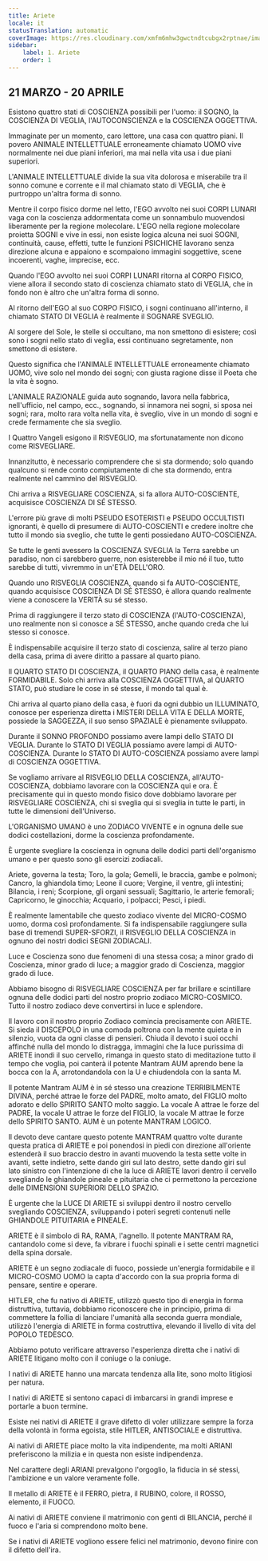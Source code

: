 ```yaml
---
title: Ariete
locale: it
statusTranslation: automatic
coverImage: https://res.cloudinary.com/xmfm6mhw3gwctndtcubgx2rptnae/image/upload/v1741354450/small_cover_tratado_esoterico_de_astrologia_hermetica_6210a35442.webp
sidebar:
    label: 1. Ariete
    order: 1
---
```

## 21 MARZO - 20 APRILE

Esistono quattro stati di COSCIENZA possibili per l'uomo: il SOGNO, la COSCIENZA DI VEGLIA, l'AUTOCONSCIENZA e la COSCIENZA OGGETTIVA.

Immaginate per un momento, caro lettore, una casa con quattro piani. Il povero ANIMALE INTELLETTUALE erroneamente chiamato UOMO vive normalmente nei due piani inferiori, ma mai nella vita usa i due piani superiori.

L'ANIMALE INTELLETTUALE divide la sua vita dolorosa e miserabile tra il sonno comune e corrente e il mal chiamato stato di VEGLIA, che è purtroppo un'altra forma di sonno.

Mentre il corpo fisico dorme nel letto, l'EGO avvolto nei suoi CORPI LUNARI vaga con la coscienza addormentata come un sonnambulo muovendosi liberamente per la regione molecolare. L'EGO nella regione molecolare proietta SOGNI e vive in essi, non esiste logica alcuna nei suoi SOGNI, continuità, cause, effetti, tutte le funzioni PSICHICHE lavorano senza direzione alcuna e appaiono e scompaiono immagini soggettive, scene incoerenti, vaghe, imprecise, ecc.

Quando l'EGO avvolto nei suoi CORPI LUNARI ritorna al CORPO FISICO, viene allora il secondo stato di coscienza chiamato stato di VEGLIA, che in fondo non è altro che un'altra forma di sonno.

Al ritorno dell'EGO al suo CORPO FISICO, i sogni continuano all'interno, il chiamato STATO DI VEGLIA è realmente il SOGNARE SVEGLIO.

Al sorgere del Sole, le stelle si occultano, ma non smettono di esistere; così sono i sogni nello stato di veglia, essi continuano segretamente, non smettono di esistere.

Questo significa che l'ANIMALE INTELLETTUALE erroneamente chiamato UOMO, vive solo nel mondo dei sogni; con giusta ragione disse il Poeta che la vita è sogno.

L'ANIMALE RAZIONALE guida auto sognando, lavora nella fabbrica, nell'ufficio, nel campo, ecc., sognando, si innamora nei sogni, si sposa nei sogni; rara, molto rara volta nella vita, è sveglio, vive in un mondo di sogni e crede fermamente che sia sveglio.

I Quattro Vangeli esigono il RISVEGLIO, ma sfortunatamente non dicono come RISVEGLIARE.

Innanzitutto, è necessario comprendere che si sta dormendo; solo quando qualcuno si rende conto compiutamente di che sta dormendo, entra realmente nel cammino del RISVEGLIO.

Chi arriva a RISVEGLIARE COSCIENZA, si fa allora AUTO-COSCIENTE, acquisisce COSCIENZA DI SÉ STESSO.

L'errore più grave di molti PSEUDO ESOTERISTI e PSEUDO OCCULTISTI ignoranti, è quello di presumere di AUTO-COSCIENTI e credere inoltre che tutto il mondo sia sveglio, che tutte le genti possiedano AUTO-COSCIENZA.

Se tutte le genti avessero la COSCIENZA SVEGLIA la Terra sarebbe un paradiso, non ci sarebbero guerre, non esisterebbe il mio né il tuo, tutto sarebbe di tutti, vivremmo in un'ETÀ DELL'ORO.

Quando uno RISVEGLIA COSCIENZA, quando si fa AUTO-COSCIENTE, quando acquisisce COSCIENZA DI SÉ STESSO, è allora quando realmente viene a conoscere la VERITÀ su sé stesso.

Prima di raggiungere il terzo stato di COSCIENZA (l'AUTO-COSCIENZA), uno realmente non si conosce a SÉ STESSO, anche quando creda che lui stesso si conosce.

È indispensabile acquisire il terzo stato di coscienza, salire al terzo piano della casa, prima di avere diritto a passare al quarto piano.

Il QUARTO STATO DI COSCIENZA, il QUARTO PIANO della casa, è realmente FORMIDABILE. Solo chi arriva alla COSCIENZA OGGETTIVA, al QUARTO STATO, può studiare le cose in sé stesse, il mondo tal qual è.

Chi arriva al quarto piano della casa, è fuori da ogni dubbio un ILLUMINATO, conosce per esperienza diretta i MISTERI DELLA VITA E DELLA MORTE, possiede la SAGGEZZA, il suo senso SPAZIALE è pienamente sviluppato.

Durante il SONNO PROFONDO possiamo avere lampi dello STATO DI VEGLIA. Durante lo STATO DI VEGLIA possiamo avere lampi di AUTO-COSCIENZA. Durante lo STATO DI AUTO-COSCIENZA possiamo avere lampi di COSCIENZA OGGETTIVA.

Se vogliamo arrivare al RISVEGLIO DELLA COSCIENZA, all'AUTO-COSCIENZA, dobbiamo lavorare con la COSCIENZA qui e ora. È precisamente qui in questo mondo fisico dove dobbiamo lavorare per RISVEGLIARE COSCIENZA, chi si sveglia qui si sveglia in tutte le parti, in tutte le dimensioni dell'Universo.

L'ORGANISMO UMANO è uno ZODIACO VIVENTE e in ognuna delle sue dodici costellazioni, dorme la coscienza profondamente.

È urgente svegliare la coscienza in ognuna delle dodici parti dell'organismo umano e per questo sono gli esercizi zodiacali.

Ariete, governa la testa; Toro, la gola; Gemelli, le braccia, gambe e polmoni; Cancro, la ghiandola timo; Leone il cuore; Vergine, il ventre, gli intestini; Bilancia, i reni; Scorpione, gli organi sessuali; Sagittario, le arterie femorali; Capricorno, le ginocchia; Acquario, i polpacci; Pesci, i piedi.

È realmente lamentabile che questo zodiaco vivente del MICRO-COSMO uomo, dorma così profondamente. Si fa indispensabile raggiungere sulla base di tremendi SUPER-SFORZI, il RISVEGLIO DELLA COSCIENZA in ognuno dei nostri dodici SEGNI ZODIACALI.

Luce e Coscienza sono due fenomeni di una stessa cosa; a minor grado di Coscienza, minor grado di luce; a maggior grado di Coscienza, maggior grado di luce.

Abbiamo bisogno di RISVEGLIARE COSCIENZA per far brillare e scintillare ognuna delle dodici parti del nostro proprio zodiaco MICRO-COSMICO. Tutto il nostro zodiaco deve convertirsi in luce e splendore.

Il lavoro con il nostro proprio Zodiaco comincia precisamente con ARIETE. Si sieda il DISCEPOLO in una comoda poltrona con la mente quieta e in silenzio, vuota da ogni classe di pensieri. Chiuda il devoto i suoi occhi affinché nulla del mondo lo distragga, immagini che la luce purissima di ARIETE inondi il suo cervello, rimanga in questo stato di meditazione tutto il tempo che voglia, poi canterà il potente Mantram AUM aprendo bene la bocca con la A, arrotondandola con la U e chiudendola con la santa M.

Il potente Mantram AUM è in sé stesso una creazione TERRIBILMENTE DIVINA, perché attrae le forze del PADRE, molto amato, del FIGLIO molto adorato e dello SPIRITO SANTO molto saggio. La vocale A attrae le forze del PADRE, la vocale U attrae le forze del FIGLIO, la vocale M attrae le forze dello SPIRITO SANTO. AUM è un potente MANTRAM LOGICO.

Il devoto deve cantare questo potente MANTRAM quattro volte durante questa pratica di ARIETE e poi ponendosi in piedi con direzione all'oriente estenderà il suo braccio destro in avanti muovendo la testa sette volte in avanti, sette indietro, sette dando giri sul lato destro, sette dando giri sul lato sinistro con l'intenzione di che la luce di ARIETE lavori dentro il cervello svegliando le ghiandole pineale e pituitaria che ci permettono la percezione delle DIMENSIONI SUPERIORI DELLO SPAZIO.

È urgente che la LUCE DI ARIETE si sviluppi dentro il nostro cervello svegliando COSCIENZA, sviluppando i poteri segreti contenuti nelle GHIANDOLE PITUITARIA e PINEALE.

ARIETE è il simbolo di RA, RAMA, l'agnello. Il potente MANTRAM RA, cantandolo come si deve, fa vibrare i fuochi spinali e i sette centri magnetici della spina dorsale.

ARIETE è un segno zodiacale di fuoco, possiede un'energia formidabile e il MICRO-COSMO UOMO la capta d'accordo con la sua propria forma di pensare, sentire e operare.

HITLER, che fu nativo di ARIETE, utilizzò questo tipo di energia in forma distruttiva, tuttavia, dobbiamo riconoscere che in principio, prima di commettere la follia di lanciare l'umanità alla seconda guerra mondiale, utilizzò l'energia di ARIETE in forma costruttiva, elevando il livello di vita del POPOLO TEDESCO.

Abbiamo potuto verificare attraverso l'esperienza diretta che i nativi di ARIETE litigano molto con il coniuge o la coniuge.

I nativi di ARIETE hanno una marcata tendenza alla lite, sono molto litigiosi per natura.

I nativi di ARIETE si sentono capaci di imbarcarsi in grandi imprese e portarle a buon termine.

Esiste nei nativi di ARIETE il grave difetto di voler utilizzare sempre la forza della volontà in forma egoista, stile HITLER, ANTISOCIALE e distruttiva.

Ai nativi di ARIETE piace molto la vita indipendente, ma molti ARIANI preferiscono la milizia e in questa non esiste indipendenza.

Nel carattere degli ARIANI prevalgono l'orgoglio, la fiducia in sé stessi, l'ambizione e un valore veramente folle.

Il metallo di ARIETE è il FERRO, pietra, il RUBINO, colore, il ROSSO, elemento, il FUOCO.

Ai nativi di ARIETE conviene il matrimonio con genti di BILANCIA, perché il fuoco e l'aria si comprendono molto bene.

Se i nativi di ARIETE vogliono essere felici nel matrimonio, devono finire con il difetto dell'ira.

